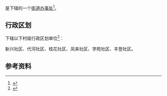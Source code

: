 {{中国乡级行政区|53/03/02/007/000}}

'''{{PAGENAMEBASE}}'''是{{PRC admin/fullname|53/03/02/007/000|3}}下辖的一个[[街道办事处|街道办事处]]<ref>{{PRC admin/ref sgc|{{PRC admin/parent|53/03/02/007/000}}}}</ref>。

== 行政区划 ==
{{PAGENAMEBASE}}下辖以下村级行政区划单位<ref>{{PRC admin/ref sgc|53/03/02/007/000}}</ref>：

新兴社区、代河社区、桂花社区、凤来社区、学苑社区、丰登社区。

== 参考资料 ==
{{reflist}}

{{云南行政区划小作品}}
{{PRC admin/navcat|53/03/02/007/000}}